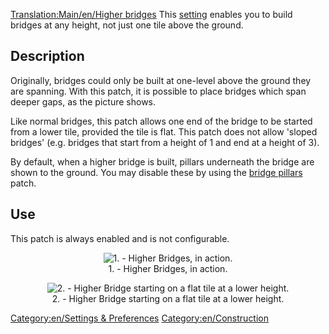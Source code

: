 [[Translation:Main/en/Higher bridges]]
{{en/Historic|Now bridges can always be built with any height}}
This [[Main/en/Advanced Settings|setting]] enables you to build bridges at any height, not just one tile above the ground.

== Description ==
Originally, bridges could only be built at one-level above the ground they are spanning.  With this patch, it is possible to place bridges which span deeper gaps, as the picture shows.

Like normal bridges, this patch allows one end of the bridge to be started from a lower tile, provided the tile is flat.  This patch does not allow 'sloped bridges' (e.g. bridges that start from a height of 1 and end at a height of 3).

By default, when a higher bridge is built, pillars underneath the bridge are shown to the ground.  You may disable these by using the [[Main/en/Bridge pillars|bridge pillars]] patch.

== Use ==
This patch is always enabled and is not configurable.

<center>[[File:en/Higher bridges.png|center|none|frame|1. - Higher Bridges, in action.]]</center>

<center>[[File:en/Higher Bridges-Different Z.png|center|none|frame|2. - Higher Bridge starting on a flat tile at a lower height.]]</center>


[[Category:en/Settings & Preferences]]
[[Category:en/Construction]]